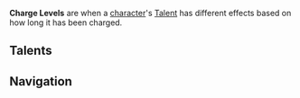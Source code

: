{{Terminology Infobox
|image = 
|type  = Combat
|type2 = Game Systems
}}
'''Charge Levels''' are when a [[character]]'s [[Talent]] has different effects based on how long it has been charged.

==Talents==
{{Talents by Category Table|Charge Level Talents}}

==Navigation==
{{Talent Type Navbox}}